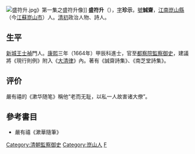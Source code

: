 [[File:盛符升.jpg|thumb]]》第一集之盛符升像]]
'''盛符升'''（{{bd|1615年||1700年||H}}），[[表字|字]]'''珍示'''，[[號|號]]'''誠齋'''，[[江南|江南]][[崑山縣|崑山縣]]（今[[江蘇|江蘇]][[崑山市|崑山市]]）人。[[清初|清初]]政治人物、詩人。

== 生平 ==
[[新城|新城]][[王士禎|王士禎]]門人。[[康熙|康熙]]三年（1664年）甲辰科進士，官至[[都察院|都察院]][[監察御史|監察御史]]，建議將《現行則例》附入《[[大清律|大清律]]》內。著有《誠齋詩集》、《南芝堂詩集》。

== 评价 ==
嚴有禧的《漱华随笔》稱他“老而无耻，以私一人故害诸大僚”。

==參考書目==
* 嚴有禧《漱華隨筆》 

{{康熙三年甲辰科殿試金榜}}
{{DEFAULTSORT:Sheng盛}}
[[Category:清朝監察御史|Category:清朝監察御史]]
[[Category:崑山人|Category:崑山人]]
[[Category:盛姓|F]]
